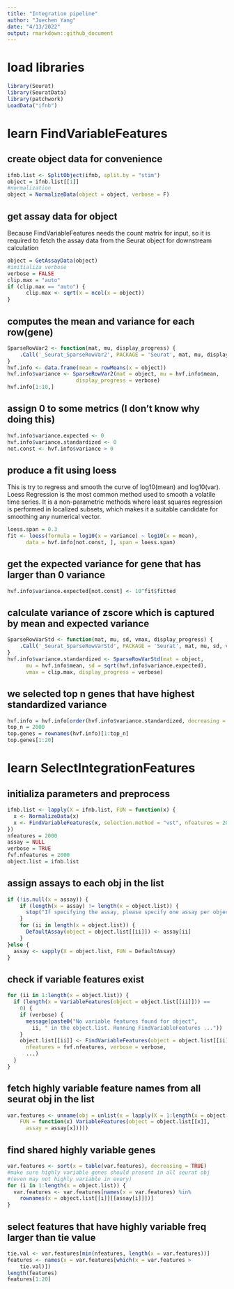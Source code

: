 ```yaml
---
title: "Integration pipeline"
author: "Juechen Yang"
date: "4/13/2022"
output: rmarkdown::github_document
---
```


# load libraries
```r
library(Seurat)
library(SeuratData)
library(patchwork)
LoadData("ifnb")
```

# learn FindVariableFeatures

## create object data for convenience
```r
ifnb.list <- SplitObject(ifnb, split.by = "stim")
object = ifnb.list[[1]]
#normalization
object = NormalizeData(object = object, verbose = F)
```

## get assay data for object

Because FindVariableFeatures needs the count matrix for input, so it is required to fetch the assay data from the Seurat object for downstream calculation

```r
object = GetAssayData(object)
#initializa verbose
verbose = FALSE
clip.max = "auto"
if (clip.max == "auto") {
      clip.max <- sqrt(x = ncol(x = object))
}
```

## computes the mean and variance for each row(gene)

```r
SparseRowVar2 <- function(mat, mu, display_progress) {
    .Call('_Seurat_SparseRowVar2', PACKAGE = 'Seurat', mat, mu, display_progress)
}
hvf.info <- data.frame(mean = rowMeans(x = object))
hvf.info$variance <- SparseRowVar2(mat = object, mu = hvf.info$mean, 
                      display_progress = verbose)
hvf.info[1:10,]
```

## assign 0 to some metrics (I don't know why doing this)

```r
hvf.info$variance.expected <- 0
hvf.info$variance.standardized <- 0
not.const <- hvf.info$variance > 0
```

## produce a fit using loess

This is try to regress and smooth the curve of log10(mean) and log10(var). Loess Regression is the most common method used to smooth a volatile time series. It is a non-parametric methods where least squares regression is performed in localized subsets, which makes it a suitable candidate for smoothing any numerical vector.

```r
loess.span = 0.3
fit <- loess(formula = log10(x = variance) ~ log10(x = mean), 
      data = hvf.info[not.const, ], span = loess.span)
```

## get the expected variance for gene that has larger than 0 variance

```r
hvf.info$variance.expected[not.const] <- 10^fit$fitted
```

## calculate variance of zscore which is captured by mean and expected variance

```r
SparseRowVarStd <- function(mat, mu, sd, vmax, display_progress) {
    .Call('_Seurat_SparseRowVarStd', PACKAGE = 'Seurat', mat, mu, sd, vmax, display_progress)
}
hvf.info$variance.standardized <- SparseRowVarStd(mat = object, 
      mu = hvf.info$mean, sd = sqrt(hvf.info$variance.expected), 
      vmax = clip.max, display_progress = verbose)
```

## we selected top n genes that have highest standardized variance
```r
hvf.info = hvf.info[order(hvf.info$variance.standardized, decreasing = T),]
top_n = 2000
top.genes = rownames(hvf.info)[1:top_n]
top.genes[1:20]
```

# learn SelectIntegrationFeatures

## initializa parameters and preprocess
```r
ifnb.list <- lapply(X = ifnb.list, FUN = function(x) {
  x <- NormalizeData(x)
  x <- FindVariableFeatures(x, selection.method = "vst", nfeatures = 2000)
})
nfeatures = 2000
assay = NULL
verbose = TRUE
fvf.nfeatures = 2000
object.list = ifnb.list
```

## assign assays to each obj in the list

```r
if (!is.null(x = assay)) {
    if (length(x = assay) != length(x = object.list)) {
      stop("If specifying the assay, please specify one assay per object in the object.list")
    }
    for (ii in length(x = object.list)) {
      DefaultAssay(object = object.list[[ii]]) <- assay[ii]
    }
}else {
  assay <- sapply(X = object.list, FUN = DefaultAssay)
}
```

## check if variable features exist

```r
for (ii in 1:length(x = object.list)) {
  if (length(x = VariableFeatures(object = object.list[[ii]])) == 
    0) {
    if (verbose) {
      message(paste0("No variable features found for object", 
        ii, " in the object.list. Running FindVariableFeatures ..."))
    }
    object.list[[ii]] <- FindVariableFeatures(object = object.list[[ii]], 
      nfeatures = fvf.nfeatures, verbose = verbose, 
      ...)
  }
}
```

## fetch highly variable feature names from all seurat obj in the list

```r
var.features <- unname(obj = unlist(x = lapply(X = 1:length(x = object.list), 
    FUN = function(x) VariableFeatures(object = object.list[[x]], 
      assay = assay[x]))))
```

## find shared highly variable genes

```r
var.features <- sort(x = table(var.features), decreasing = TRUE)
#make sure highly variable genes should present in all seurat obj 
#(even may not highly variable in every)
for (i in 1:length(x = object.list)) {
  var.features <- var.features[names(x = var.features) %in% 
    rownames(x = object.list[[i]][[assay[i]]])]
}
```

## select features that have highly variable freq larger than tie value

```r
tie.val <- var.features[min(nfeatures, length(x = var.features))]
features <- names(x = var.features[which(x = var.features > 
    tie.val)])
length(features)
features[1:20]
```


